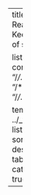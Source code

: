 ---
title: Today I Read
subtitle: Keeping track of short reads

listing:
  contents: 
    - "/*/*.qmd"
    - "/*.qmd"
    - "/*/*.ipynb"

  template: ../_themes/til-listing.ejs
  sort: "date desc"
  # type: table
  categories: true

---
